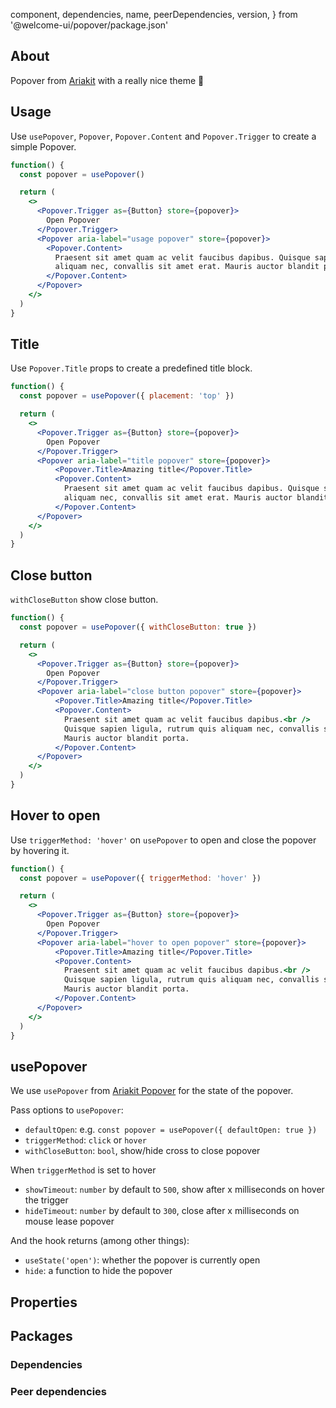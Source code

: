 
  component,
  dependencies,
  name,
  peerDependencies,
  version,
} from '@welcome-ui/popover/package.json'

<showcase
  version={version}
  pageName="Popover"
  name={name}
  component={component}
  description="Allows user to show more information on hover or click an element."
/>

## About

Popover from [Ariakit](https://ariakit.org/components/popover) with a really nice theme 👀

## Usage

Use `usePopover`, `Popover`, `Popover.Content` and `Popover.Trigger` to create a simple Popover.

```jsx
function() {
  const popover = usePopover()

  return (
    <>
      <Popover.Trigger as={Button} store={popover}>
        Open Popover
      </Popover.Trigger>
      <Popover aria-label="usage popover" store={popover}>
        <Popover.Content>
          Praesent sit amet quam ac velit faucibus dapibus. Quisque sapien ligula, rutrum quis
          aliquam nec, convallis sit amet erat. Mauris auctor blandit porta.
        </Popover.Content>
      </Popover>
    </>
  )
}
```

## Title

Use `Popover.Title` props to create a predefined title block.

```jsx
function() {
  const popover = usePopover({ placement: 'top' })

  return (
    <>
      <Popover.Trigger as={Button} store={popover}>
        Open Popover
      </Popover.Trigger>
      <Popover aria-label="title popover" store={popover}>
          <Popover.Title>Amazing title</Popover.Title>
          <Popover.Content>
            Praesent sit amet quam ac velit faucibus dapibus. Quisque sapien ligula, rutrum quis
            aliquam nec, convallis sit amet erat. Mauris auctor blandit porta.
          </Popover.Content>
      </Popover>
    </>
  )
}
```

## Close button

`withCloseButton` show close button.

```jsx
function() {
  const popover = usePopover({ withCloseButton: true })

  return (
    <>
      <Popover.Trigger as={Button} store={popover}>
        Open Popover
      </Popover.Trigger>
      <Popover aria-label="close button popover" store={popover}>
          <Popover.Title>Amazing title</Popover.Title>
          <Popover.Content>
            Praesent sit amet quam ac velit faucibus dapibus.<br />
            Quisque sapien ligula, rutrum quis aliquam nec, convallis sit amet erat.<br />
            Mauris auctor blandit porta.
          </Popover.Content>
      </Popover>
    </>
  )
}
```

## Hover to open

Use `triggerMethod: 'hover'` on `usePopover` to open and close the popover by hovering it.

```jsx
function() {
  const popover = usePopover({ triggerMethod: 'hover' })

  return (
    <>
      <Popover.Trigger as={Button} store={popover}>
        Open Popover
      </Popover.Trigger>
      <Popover aria-label="hover to open popover" store={popover}>
          <Popover.Title>Amazing title</Popover.Title>
          <Popover.Content>
            Praesent sit amet quam ac velit faucibus dapibus.<br />
            Quisque sapien ligula, rutrum quis aliquam nec, convallis sit amet erat.<br />
            Mauris auctor blandit porta.
          </Popover.Content>
      </Popover>
    </>
  )
}
```

## usePopover

We use `usePopover` from [Ariakit Popover](https://ariakit.org/reference/use-popover-store) for the state of the popover.

Pass options to `usePopover`:

- `defaultOpen`: e.g. `const popover = usePopover({ defaultOpen: true })`
- `triggerMethod`: `click` or `hover`
- `withCloseButton`: `bool`, show/hide cross to close popover

When `triggerMethod` is set to hover

- `showTimeout`: `number` by default to `500`, show after x milliseconds on hover the trigger
- `hideTimeout`: `number` by default to `300`, close after x milliseconds on mouse lease popover

And the hook returns (among other things):

- `useState('open')`: whether the popover is currently open
- `hide`: a function to hide the popover

## Properties

<props propTypes={props.propTypes.Popover} />

## Packages

### Dependencies

<dependencies dependencies={dependencies} />

### Peer dependencies

<dependencies dependencies={peerDependencies} />

<pagination />
